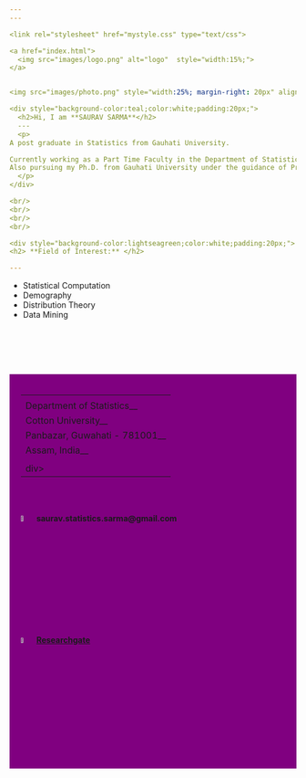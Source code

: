 ```yaml
---
---

<link rel="stylesheet" href="mystyle.css" type="text/css">

<a href="index.html">
  <img src="images/logo.png" alt="logo"  style="width:15%;">
</a>


<img src="images/photo.png" style="width:25%; margin-right: 20px" align="right">

<div style="background-color:teal;color:white;padding:20px;">
  <h2>Hi, I am **SAURAV SARMA**</h2>
  ---
  <p>
A post graduate in Statistics from Gauhati University.

Currently working as a Part Time Faculty in the Department of Statistics, Cotton University.
Also pursuing my Ph.D. from Gauhati University under the guidance of Prof Kishore K Das.
  </p>
</div>

<br/>
<br/>
<br/>
<br/>

<div style="background-color:lightseagreen;color:white;padding:20px;">
<h2> **Field of Interest:** </h2>

---
```


+ Statistical Computation 
+ Demography 
+ Distribution Theory 
+ Data Mining

</div>

<br/>
<br/>
<br/>
<br/>

<div style="background-color:purple;color:white;padding:20px;">
  <h2>Feel free to contact me</h2>
  ---
  <p>
__Department of Statistics__  
__Cotton University__  
__Panbazar, Guwahati - 781001__  
__Assam, India__
  </p>
</div>

<br/>
<br/>

<a>
  <img src="images/gmail.png" alt="Email"  style="width:5%;">
  **saurav.statistics.sarma@gmail.com**
</a>

<a>
  <img src="images/rg.png" alt="Researchgate"  style="width:5%;">
  [**Researchgate**](https://www.researchgate.net/profile/Saurav_Sarma3)
</a>



